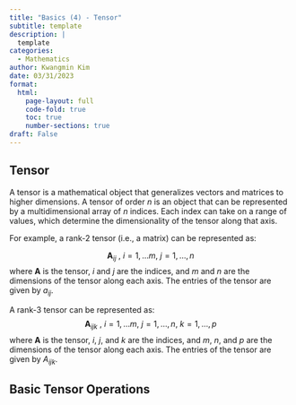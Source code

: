 ```yaml
---
title: "Basics (4) - Tensor"
subtitle: template
description: |
  template
categories:
  - Mathematics
author: Kwangmin Kim
date: 03/31/2023
format: 
  html:
    page-layout: full
    code-fold: true
    toc: true
    number-sections: true
draft: False
---
```


## Tensor

A tensor is a mathematical object that generalizes vectors and matrices to higher dimensions. A tensor of order $n$ is an object that can be represented by a multidimensional array of $n$ indices. Each index can take on a range of values, which determine the dimensionality of the tensor along that axis.

For example, a rank-2 tensor (i.e., a matrix) can be represented as:

$$
\mathbf A_{ij} \text{ , } i=1,\dots m \text{, } j=1,\dots,n
$$
where $\mathbf A$ is the tensor, $i$ and $j$ are the indices, and $m$ and $n$ are the dimensions of the tensor along each axis. The entries of the tensor are given by $a_{ij}$.

A rank-3 tensor can be represented as:
$$
\mathbf A_{ijk} \text{ , } i=1,\dots m \text{, } j=1,\dots,n\text{, } k=1,\dots,p
$$
where $\mathbf A$ is the tensor, $i$, $j$, and $k$ are the indices, and $m$, $n$, and $p$ are the dimensions of the tensor along each axis. The entries of the tensor are given by $A_{ijk}$.


## Basic Tensor Operations

### 